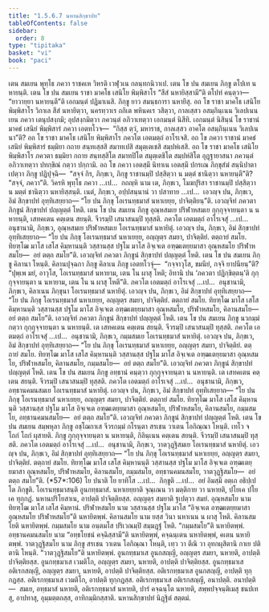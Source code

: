 ```yaml
---
title: "1.5.6.7 นหานสิกฺขาปท"
tableOfContents: false
sidebar:
  order: 8
type: "tipitaka"
basket: "vi"
book: "paci"
---
```



<DynamicBreadcrumb />

<Division number="357" book="paci">

<Paragraph number="1088" book="paci">
เตน สมเยน พุทฺโธ ภควา ราชคเห วิหรติ เวฬุวเน กลนฺทกนิวาเป. เตน โข ปน สมเยน ภิกฺขู ตโปเท นหายนฺติ. เตน โข ปน สมเยน ราชา มาคโธ เสนิโย พิมฺพิสาโร “สีสํ นหายิสฺสามี”ติ ตโปทํ คนฺตฺวา—  “ยาวายฺยา นหายนฺตี”ติ เอกมนฺตํ ปฏิมาเนสิ. ภิกฺขู ยาว สมนฺธการา นหายึสุ. อถ โข ราชา มาคโธ เสนิโย พิมฺพิสาโร วิกาเล สีสํ นหายิตฺวา, นครทฺวาเร ถกิเต พหินคเร วสิตฺวา, กาลเสฺสว อสมฺภินฺเนน วิเลปเนน เยน ภควา เตนุปสงฺกมิ; อุปสงฺกมิตฺวา ภควนฺตํ อภิวาเทตฺวา เอกมนฺตํ นิสีทิ. เอกมนฺตํ นิสินฺนํ โข ราชานํ มาคธํ เสนิยํ พิมฺพิสารํ ภควา เอตทโวจ—  “กิสฺส ตฺวํ, มหาราช, กาลเสฺสว อาคโต อสมฺภินฺเนน วิเลปเนนา”ติ? อถ โข ราชา มาคโธ เสนิโย พิมฺพิสาโร ภควโต เอตมตฺถํ อาโรเจสิ. อถ โข ภควา ราชานํ มาคธํ เสนิยํ พิมฺพิสารํ ธมฺมิยา กถาย สนฺทเสฺสสิ สมาทเปสิ สมุตฺเตเชสิ สมฺปหํเสสิ. อถ โข ราชา มาคโธ เสนิโย พิมฺพิสาโร ภควตา ธมฺมิยา กถาย สนฺทสฺสิโต สมาทปิโต สมุตฺเตชิโต สมฺปหํสิโต อุฏฺฐายาสนา ภควนฺตํ อภิวาเทตฺวา ปทกฺขิณํ กตฺวา ปกฺกามิ.
</Paragraph>

<Paragraph number="1089" book="paci">
อถ โข ภควา เอตสฺมึ นิทาเน เอตสฺมึ ปกรเณ ภิกฺขุสํฆํ สนฺนิปาตาเปตฺวา ภิกฺขู ปฏิปุจฺฉิ—  “สจฺจํ กิร, ภิกฺขเว, ภิกฺขู ราชานมฺปิ ปสฺสิตฺวา น มตฺตํ ชานิตฺวา นหายนฺตี”ติ? “สจฺจํ, ภควา”ติ. วิครหิ พุทฺโธ ภควา …เป…  กถญฺหิ นาม เต, ภิกฺขเว, โมฆปุริสา ราชานมฺปิ ปสฺสิตฺวา น มตฺตํ ชานิตฺวา นหายิสฺสนฺติ. เนตํ, ภิกฺขเว, อปฺปสนฺนานํ วา ปสาทาย …เป…  เอวญฺจ ปน, ภิกฺขเว, อิมํ สิกฺขาปทํ อุทฺทิเสยฺยาถ—
</Paragraph>

<Paragraph number="1090" book="paci">
<Emphasis>“โย ปน ภิกฺขุ โอเรนทฺธมาสํ นหาเยยฺย, ปาจิตฺติยนฺ”</Emphasis>ติ.
</Paragraph>

<Paragraph number="1091" book="paci">
เอวญฺจิทํ ภควตา ภิกฺขูนํ สิกฺขาปทํ ปญฺญตฺตํ โหติ.
</Paragraph>

</Division>
<Division number="358" book="paci">

<Paragraph number="1092" book="paci">
เตน โข ปน สมเยน ภิกฺขู อุณฺหสมเย ปริฬาหสมเย กุกฺกุจฺจายนฺตา น นหายนฺติ, เสทคเตน คตฺเตน สยนฺติ. จีวรมฺปิ เสนาสนมฺปิ ทุสฺสติ. ภควโต เอตมตฺถํ อาโรเจสุํ …เป…  อนุชานามิ, ภิกฺขเว, อุณฺหสมเย ปริฬาหสมเย โอเรนทฺธมาสํ นหายิตุํ. เอวญฺจ ปน, ภิกฺขเว, อิมํ สิกฺขาปทํ อุทฺทิเสยฺยาถ—
</Paragraph>

<Paragraph number="1093" book="paci">
<Emphasis>“โย ปน ภิกฺขุ โอเรนทฺธมาสํ นหาเยยฺย, อญฺญตฺร สมยา, ปาจิตฺติยํ. ตตฺถายํ สมโย. ทิยฑฺโฒ มาโส เสโส คิมฺหานนฺติ วสฺสานสฺส ปฐโม มาโส อิจฺเจเต อฑฺฒเตยฺยมาสา อุณฺหสมโย ปริฬาหสมโย—  อยํ ตตฺถ สมโย”</Emphasis>ติ.
</Paragraph>

<Paragraph number="1094" book="paci">
เอวญฺจิทํ ภควตา ภิกฺขูนํ สิกฺขาปทํ ปญฺญตฺตํ โหติ.
</Paragraph>

</Division>
<Division number="359" book="paci">

<Paragraph number="1095" book="paci">
เตน โข ปน สมเยน ภิกฺขู คิลานา โหนฺติ. คิลานปุจฺฉกา ภิกฺขู คิลาเน ภิกฺขู เอตทโวจุํ—  “กจฺจาวุโส, ขมนียํ, กจฺจิ ยาปนียนฺ”ติ? “ปุพฺเพ มยํ, อาวุโส, โอเรนทฺธมาสํ นหายาม, เตน โน ผาสุ โหติ; อิทานิ ปน ‘ภควตา ปฏิกฺขิตฺตนฺ’ติ กุกฺกุจฺจายนฺตา น นหายาม, เตน โน น ผาสุ โหตี”ติ. ภควโต เอตมตฺถํ อาโรเจสุํ …เป…  อนุชานามิ, ภิกฺขเว, คิลาเนน ภิกฺขุนา โอเรนทฺธมาสํ นหายิตุํ. เอวญฺจ ปน, ภิกฺขเว, อิมํ สิกฺขาปทํ อุทฺทิเสยฺยาถ—
</Paragraph>

<Paragraph number="1096" book="paci">
<Emphasis>“โย ปน ภิกฺขุ โอเรนทฺธมาสํ นหาเยยฺย, อญฺญตฺร สมยา, ปาจิตฺติยํ. ตตฺถายํ สมโย. ทิยฑฺโฒ มาโส เสโส คิมฺหานนฺติ วสฺสานสฺส ปฐโม มาโส อิจฺเจเต อฑฺฒเตยฺยมาสา อุณฺหสมโย, ปริฬาหสมโย, คิลานสมโย—  อยํ ตตฺถ สมโย”</Emphasis>ติ.
</Paragraph>

<Paragraph number="1097" book="paci">
เอวญฺจิทํ ภควตา ภิกฺขูนํ สิกฺขาปทํ ปญฺญตฺตํ โหติ.
</Paragraph>

</Division>
<Division number="360" book="paci">

<Paragraph number="1098" book="paci">
เตน โข ปน สมเยน ภิกฺขู นวกมฺมํ กตฺวา กุกฺกุจฺจายนฺตา น นหายนฺติ. เต เสทคเตน คตฺเตน สยนฺติ. จีวรมฺปิ เสนาสนมฺปิ ทุสฺสติ. ภควโต เอตมตฺถํ อาโรเจสุํ …เป…  อนุชานามิ, ภิกฺขเว, กมฺมสมเย โอเรนทฺธมาสํ นหายิตุํ. เอวญฺจ ปน, ภิกฺขเว, อิมํ สิกฺขาปทํ อุทฺทิเสยฺยาถ—
</Paragraph>

<Paragraph number="1099" book="paci">
<Emphasis>“โย ปน ภิกฺขุ โอเรนทฺธมาสํ นหาเยยฺย, อญฺญตฺร สมยา, ปาจิตฺติยํ. ตตฺถายํ สมโย. ทิยฑฺโฒ มาโส เสโส คิมฺหานนฺติ วสฺสานสฺส ปฐโม มาโส อิจฺเจเต อฑฺฒเตยฺยมาสา อุณฺหสมโย, ปริฬาหสมโย, คิลานสมโย, กมฺมสมโย—  อยํ ตตฺถ สมโย”</Emphasis>ติ.
</Paragraph>

<Paragraph number="1100" book="paci">
เอวญฺจิทํ ภควตา ภิกฺขูนํ สิกฺขาปทํ ปญฺญตฺตํ โหติ.
</Paragraph>

</Division>
<Division number="361" book="paci">

<Paragraph number="1101" book="paci">
เตน โข ปน สมเยน ภิกฺขู อทฺธานํ คนฺตฺวา กุกฺกุจฺจายนฺตา น นหายนฺติ. เต เสทคเตน คตฺเตน สยนฺติ. จีวรมฺปิ เสนาสนมฺปิ ทุสฺสติ. ภควโต เอตมตฺถํ อาโรเจสุํ …เป…  อนุชานามิ, ภิกฺขเว, อทฺธานคมนสมเย โอเรนทฺธมาสํ นหายิตุํ. เอวญฺจ ปน, ภิกฺขเว, อิมํ สิกฺขาปทํ อุทฺทิเสยฺยาถ—
</Paragraph>

<Paragraph number="1102" book="paci">
<Emphasis>“โย ปน ภิกฺขุ โอเรนทฺธมาสํ นหาเยยฺย, อญฺญตฺร สมยา, ปาจิตฺติยํ. ตตฺถายํ สมโย. ทิยฑฺโฒ มาโส เสโส คิมฺหานนฺติ วสฺสานสฺส ปฐโม มาโส อิจฺเจเต อฑฺฒเตยฺยมาสา อุณฺหสมโย, ปริฬาหสมโย, คิลานสมโย, กมฺมสมโย, อทฺธานคมนสมโย—  อยํ ตตฺถ สมโย”</Emphasis>ติ.
</Paragraph>

<Paragraph number="1103" book="paci">
เอวญฺจิทํ ภควตา ภิกฺขูนํ สิกฺขาปทํ ปญฺญตฺตํ โหติ.
</Paragraph>

</Division>
<Division number="362" book="paci">

<Paragraph number="1104" book="paci">
เตน โข ปน สมเยน สมฺพหุลา ภิกฺขู อชฺโฌกาเส จีวรกมฺมํ กโรนฺตา สรเชน วาเตน โอกิณฺณา โหนฺติ. เทโว จ โถกํ โถกํ ผุสายติ. ภิกฺขู กุกฺกุจฺจายนฺตา น นหายนฺติ, กิลินฺเนน คตฺเตน สยนฺติ. จีวรมฺปิ เสนาสนมฺปิ ทุสฺสติ. ภควโต เอตมตฺถํ อาโรเจสุํ …เป…  อนุชานามิ, ภิกฺขเว, วาตวุฏฺฐิสมเย โอเรนทฺธมาสํ นหายิตุํ. เอวญฺจ ปน, ภิกฺขเว, อิมํ สิกฺขาปทํ อุทฺทิเสยฺยาถ—
</Paragraph>

</Division>
<Division number="363" book="paci">

<Paragraph number="1105" book="paci">
<Emphasis>“โย ปน ภิกฺขุ โอเรนทฺธมาสํ นหาเยยฺย, อญฺญตฺร สมยา, ปาจิตฺติยํ. ตตฺถายํ สมโย. ทิยฑฺโฒ มาโส เสโส คิมฺหานนฺติ วสฺสานสฺส ปฐโม มาโส อิจฺเจเต อฑฺฒเตยฺยมาสา อุณฺหสมโย, ปริฬาหสมโย, คิลานสมโย, กมฺมสมโย, อทฺธานคมนสมโย, วาตวุฏฺฐิสมโย—  อยํ ตตฺถ สมโย”</Emphasis>ติ. (*57*:<Emphasis>106</Emphasis>)
</Paragraph>

</Division>
<Division number="364" book="paci">

<Paragraph number="1106" book="paci">
<Emphasis>โย ปนา</Emphasis>ติ โย ยาทิโส …เป…  <Emphasis>ภิกฺขู</Emphasis>ติ …เป…  อยํ อิมสฺมึ อตฺเถ อธิปฺเปโต ภิกฺขูติ.
</Paragraph>

<Paragraph number="1107" book="paci">
<Emphasis>โอเรนทฺธมาสนฺ</Emphasis>ติ อูนกทฺธมาสํ.
</Paragraph>

<Paragraph number="1108" book="paci">
<Emphasis>นหาเยยฺยา</Emphasis>ติ จุณฺเณน วา มตฺติกาย วา นหายติ, ปโยเค ปโยเค ทุกฺกฏํ. นหานปริโยสาเน, อาปตฺติ ปาจิตฺติยสฺส.
</Paragraph>

<Paragraph number="1109" book="paci">
<Emphasis>อญฺญตฺร สมยา</Emphasis>ติ ฐเปตฺวา สมยํ.
</Paragraph>

<Paragraph number="1110" book="paci">
<Emphasis>อุณฺหสมโย</Emphasis> นาม ทิยฑฺโฒ มาโส เสโส คิมฺหานํ. <Emphasis>ปริฬาหสมโย</Emphasis> นาม วสฺสานสฺส ปฐโม มาโส “อิจฺเจเต อฑฺฒเตยฺยมาสา อุณฺหสมโย ปริฬาหสมโย”ติ นหายิตพฺพํ.
</Paragraph>

<Paragraph number="1111" book="paci">
<Emphasis>คิลานสมโย</Emphasis> นาม ยสฺส วินา นหาเนน น ผาสุ โหติ. คิลานสมโยติ นหายิตพฺพํ.
</Paragraph>

<Paragraph number="1112" book="paci">
<Emphasis>กมฺมสมโย</Emphasis> นาม อนฺตมโส ปริเวณมฺปิ สมฺมฏฺฐํ โหติ. “กมฺมสมโย”ติ นหายิตพฺพํ.
</Paragraph>

<Paragraph number="1113" book="paci">
<Emphasis>อทฺธานคมนสมโย</Emphasis> นาม “อทฺธโยชนํ คจฺฉิสฺสามี”ติ นหายิตพฺพํ, คจฺฉนฺเตน นหายิตพฺพํ, คเตน นหายิตพฺพํ.
</Paragraph>

<Paragraph number="1114" book="paci">
<Emphasis>วาตวุฏฺฐิสมโย</Emphasis> นาม ภิกฺขู สรเชน วาเตน โอกิณฺณา โหนฺติ, เทฺว วา ตีณิ วา อุทกผุสิตานิ กาเย ปติตานิ โหนฺติ. “วาตวุฏฺฐิสมโย”ติ นหายิตพฺพํ.
</Paragraph>

</Division>
<Division number="365" book="paci">

<Paragraph number="1115" book="paci">
อูนกทฺธมาเส อูนกสญฺญี, อญฺญตฺร สมยา, นหายติ, อาปตฺติ ปาจิตฺติยสฺส. อูนกทฺธมาเส เวมติโก, อญฺญตฺร สมยา, นหายติ, อาปตฺติ ปาจิตฺติยสฺส. อูนกทฺธมาเส อติเรกสญฺญี, อญฺญตฺร สมยา, นหายติ, อาปตฺติ ปาจิตฺติยสฺส.
</Paragraph>

<Paragraph number="1116" book="paci">
อติเรกทฺธมาเส อูนกสญฺญี, อาปตฺติ ทุกฺกฏสฺส. อติเรกทฺธมาเส เวมติโก, อาปตฺติ ทุกฺกฏสฺส. อติเรกทฺธมาเส อติเรกสญฺญี, อนาปตฺติ.
</Paragraph>

</Division>
<Division number="366" book="paci">

<Paragraph number="1117" book="paci">
อนาปตฺติ—  สมเย, อทฺธมาสํ นหายติ, อติเรกทฺธมาสํ นหายติ, ปารํ คจฺฉนฺโต นหายติ, สพฺพปจฺจนฺติเมสุ ชนปเทสุ, อาปทาสุ, อุมฺมตฺตกสฺส, อาทิกมฺมิกสฺสาติ.

</Paragraph>
</Division>

<Paragraph number="1118" type="center" book="paci">
นหานสิกฺขาปทํ นิฏฺฐิตํ สตฺตมํ.
</Paragraph>